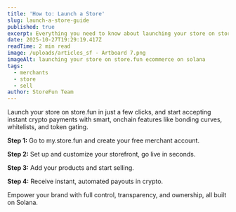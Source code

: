 ```yaml
---
title: 'How to: Launch a Store'
slug: launch-a-store-guide
published: true
excerpt: Everything you need to know about launching your store on store.fun
date: 2025-10-27T19:29:19.417Z
readTime: 2 min read
image: /uploads/articles_sf - Artboard 7.png
imageAlt: launching your store on store.fun ecommerce on solana
tags:
  - merchants
  - store
  - sell
author: StoreFun Team
---
```


Launch your store on store.fun in just a few clicks, and start accepting instant crypto payments with smart, onchain features like bonding curves, whitelists, and token gating.

**Step 1:** Go to my.store.fun and create your free merchant account.

**Step 2:** Set up and customize your storefront, go live in seconds.

**Step 3:** Add your products and start selling.

**Step 4:** Receive instant, automated payouts in crypto.

Empower your brand with full control, transparency, and ownership, all built on Solana.

